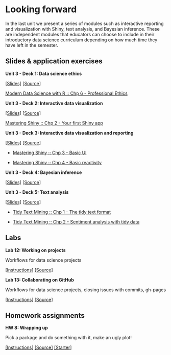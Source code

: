 # Looking forward {#looking-forward}

In the last unit we present a series of modules such as interactive reporting and visualization with Shiny, text analysis, and Bayesian inference.
These are independent modules that educators can choose to include in their introductory data science curriculum depending on how much time they have left in the semester.

## Slides & application exercises

::: {.slide-deck}
**Unit 3 - Deck 1: Data science ethics**

[[Slides]](https://rstudio-education.github.io/datascience-box/course-materials/slides/u3_d01-ethics/u3_d01-ethics.html#1) [[Source]](https://github.com/rstudio-education/datascience-box/tree/master/course-materials/slides/u3_d01-ethics)

::: {.reading}
[Modern Data Science with R :: Chp 6 - Professional Ethics](https://mdsr-book.github.io/excerpts/mdsr-ethics.pdf)
:::
:::

::: {.slide-deck}
**Unit 3 - Deck 2: Interactive data visualization**

[[Slides]](https://rstudio-education.github.io/datascience-box/course-materials/slides/u3_d02-shiny-1/u3_d2-shiny-1.pdf) [[Source]](https://github.com/rstudio-education/datascience-box/tree/master/course-materials/slides/u3_d02-shiny-1)

::: {.reading}
[Mastering Shiny :: Chp 2 - Your first Shiny app](https://mastering-shiny.org/basic-app.html)
:::
:::

::: {.slide-deck}
**Unit 3 - Deck 3: Interactive data visualization and reporting**

[[Slides]](https://rstudio-education.github.io/datascience-box/course-materials/slides/u3_d03-shiny-2/u3_d3-shiny-2.pdf) [[Source]](https://github.com/rstudio-education/datascience-box/tree/master/course-materials/slides/u3_d03-shiny-2)

::: {.reading}
-   [Mastering Shiny :: Chp 3 - Basic UI](https://mastering-shiny.org/basic-ui.html)

-   [Mastering Shiny :: Chp 4 - Basic reactivity](https://mastering-shiny.org/basic-reactivity.html)
:::
:::

::: {.slide-deck}
**Unit 3 - Deck 4: Bayesian inference**

[[Slides]](https://rstudio-education.github.io/datascience-box/course-materials/slides/u3_d04-bayes-inf/u3_d04-bayes-inf.html#1) [[Source]](https://github.com/rstudio-education/datascience-box/tree/master/course-materials/slides/u3_d04-bayes-inf)
:::

::: {.slide-deck}
**Unit 3 - Deck 5: Text analysis**

[[Slides]](https://rstudio-education.github.io/datascience-box/course-materials/slides/u3_d05-text-analysis/u3_d05-text-analysis.html#1) [[Source]](https://github.com/rstudio-education/datascience-box/tree/master/course-materials/slides/u3_d05-text-analysis)

::: {.reading}
-   [Tidy Text Mining :: Chp 1 - The tidy text format](https://www.tidytextmining.com/tidytext.html)

-   [Tidy Text Mining :: Chp 2 - Sentiment analysis with tidy data](https://www.tidytextmining.com/sentiment.html)
:::
:::

## Labs

::: {.lab}
**Lab 12: Working on projects**

Workflows for data science projects

[[Instructions]](https://rstudio-education.github.io/datascience-box/course-materials/lab-instructions/lab-12/lab-12-work-on-projects.html) [[Source]](https://github.com/rstudio-education/datascience-box/tree/master/course-materials/lab-instructions/lab-12)
:::

::: {.lab}
**Lab 13: Collaborating on GitHub**

Workflows for data science projects, closing issues with commits, gh-pages

[[Instructions]](https://rstudio-education.github.io/datascience-box/course-materials/lab-instructions/lab-13/lab-13-collaborating-on-github.html) [[Source]](https://github.com/rstudio-education/datascience-box/tree/master/course-materials/lab-instructions/lab-13)
:::

## Homework assignments

::: {.homework}
**HW 8: Wrapping up**

Pick a package and do something with it, make an ugly plot!

[[Instructions]](https://rstudio-education.github.io/datascience-box/course-materials/hw-instructions/hw-08/hw-08-wrap-up.html) [[Source]](https://github.com/rstudio-education/datascience-box/tree/master/course-materials/hw-instructions/hw-08) [[Starter]](https://github.com/rstudio-education/datascience-box/tree/master/course-materials/starters/assignments/hw-08-wrap-up)
:::
